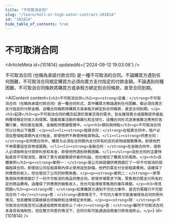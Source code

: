 ```yaml
---
title: "不可取消合同"
slug: "/learn/hell-or-high-water-contract-101814"
id: "101814"
hide_table_of_contents: true
---
```



# 不可取消合同

<ArticleMeta id={101814} updatedAt={'2024-09-12 19:03:06'} />
<div className='border-solid border-b border-t-0 my-4 border-[var(--ifm-color-gray-300)]' />

不可取消合同 (也稱為承諾付款合同) 是一種不可取消的合同。不論購買方遇到任何困難，不可取消合同規定購買方必須向賣方支付指定的付款金額。不論遇到何種困難，不可取消合同條款將購買方或承租方綁定到合同條款，直至合同到期。

<AIContent content={`<h2>不可取消合同</h2><p><strong>定義：</strong>不可取消合同（也稱為承諾付款合同）是一種合同形式，其中購買方無論遇到任何困難，都必須向賣方支付指定的付款金額。這種合同條款將購買方或承租方綁定到合同條款，直至合同到期。</p><h3>起源</h3><p>不可取消合同的概念起源於商業交易的需求，旨在確保賣方或服務提供者能夠獲得穩定的收入和保障。隨着商業活動的複雜化和全球化，這種合同形式逐漸被廣泛應用於各種行業，特別是在租賃、金融和供應鏈管理中。</p><h3>類別與特點</h3><p>不可取消合同可以分為以下幾類：</p><ul><li><strong>租賃合同：</strong>在租賃合同中，租户必須在整個租賃期內支付租金，即使他們不再使用租賃物品。</li><li><strong>供應合同：</strong>在供應合同中，購買方必須在合同期內支付所有約定的貨物或服務費用，即使他們不再需要這些貨物或服務。</li><li><strong>金融合同：</strong>在金融合同中，借款人必須按時支付貸款利息和本金，即使他們遇到財務困難。</li></ul><p>這些合同的主要特點是其不可取消性，確保了賣方或服務提供者的利益，但也增加了購買方的風險。</p><h3>具體案例</h3><p><strong>案例一：</strong>某公司與設備供應商簽訂了一份不可取消的設備租賃合同。即使該公司在租賃期內停止使用這些設備，他們仍需支付全部租賃費用。這確保了供應商的收入，但也增加了公司的財務負擔。</p><p><strong>案例二：</strong>一家零售商與供應商簽訂了一份不可取消的商品供應合同。即使市場需求下降，零售商仍需支付所有約定的商品費用。這確保了供應商的銷售收入，但也可能導致零售商的庫存積壓。</p><h3>常見問題</h3><p><strong>問：</strong>如果購買方遇到不可抗力事件，是否仍需履行不可取消合同？<br/><strong>答：</strong>通常情況下，不可抗力事件可能會被視為合同的例外情況，但具體情況需根據合同條款和法律規定來判斷。</p><p><strong>問：</strong>不可取消合同是否可以通過協商修改或終止？<br/><strong>答：</strong>雖然不可取消合同本身具有強制性，但在雙方同意的情況下，合同仍有可能通過協商進行修改或終止。</p>`} id={101814} />
